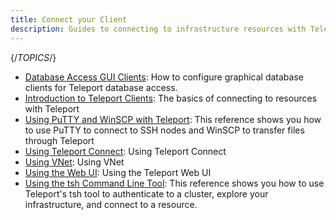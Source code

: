 ```yaml
---
title: Connect your Client
description: Guides to connecting to infrastructure resources with Teleport.
---
```


{/*TOPICS*/}

- [Database Access GUI Clients](connect-your-client/gui-clients.mdx): How to configure graphical database clients for Teleport database access.
- [Introduction to Teleport Clients](connect-your-client/introduction.mdx): The basics of connecting to resources with Teleport
- [Using PuTTY and WinSCP with Teleport](connect-your-client/putty-winscp.mdx): This reference shows you how to use PuTTY to connect to SSH nodes and WinSCP to transfer files through Teleport
- [Using Teleport Connect](connect-your-client/teleport-connect.mdx): Using Teleport Connect
- [Using VNet](connect-your-client/vnet.mdx): Using VNet
- [Using the Web UI](connect-your-client/web-ui.mdx): Using the Teleport Web UI
- [Using the tsh Command Line Tool](connect-your-client/tsh.mdx): This reference shows you how to use Teleport's tsh tool to authenticate to a cluster, explore your infrastructure, and connect to a resource.
